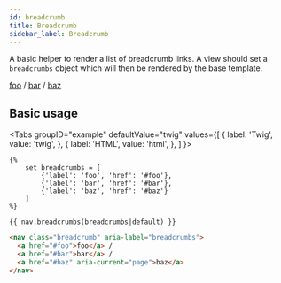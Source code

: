 ```yaml
---
id: breadcrumb
title: Breadcrumb
sidebar_label: Breadcrumb
---
```



A basic helper to render a list of breadcrumb links. A view should set a `breadcrumbs` object which will then be rendered by the base template.

<div className="d-example">
  <nav className="breadcrumb" aria-label="breadcrumbs">
    <a href="#foo">foo</a> / <a href="#bar">bar</a> / <a href="#baz" aria-current="page">baz</a>
  </nav>
</div>

## Basic usage

<Tabs
  groupID="example"
  defaultValue="twig"
  values={[
    { label: 'Twig', value: 'twig', },
    { label: 'HTML', value: 'html', },
  ]
}>
<TabItem value="twig">

```twig
{%
    set breadcrumbs = [
        {'label': 'foo', 'href': '#foo'},
        {'label': 'bar', 'href': '#bar'},
        {'label': 'baz', 'href': '#baz'}
    ]
%}

{{ nav.breadcrumbs(breadcrumbs|default) }}
```

</TabItem>
<TabItem value="html">

```html
<nav class="breadcrumb" aria-label="breadcrumbs">
  <a href="#foo">foo</a> /
  <a href="#bar">bar</a> /
  <a href="#baz" aria-current="page">baz</a>
</nav>
```

</TabItem>
</Tabs>
